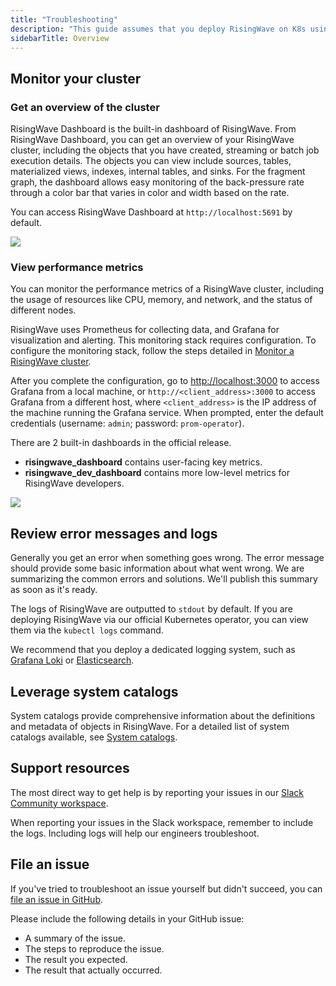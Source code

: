 ```yaml
---
title: "Troubleshooting"
description: "This guide assumes that you deploy RisingWave on K8s using the RisingWave K8s Operator. In the Operator, we packaged RisingWave, RisingWave Dashboard, and third-party observability and logging tools like Prometheus and Grafana."
sidebarTitle: Overview
---
```


## Monitor your cluster

### Get an overview of the cluster

RisingWave Dashboard is the built-in dashboard of RisingWave. From RisingWave Dashboard, you can get an overview of your RisingWave cluster, including the objects that you have created, streaming or batch job execution details. The objects you can view include sources, tables, materialized views, indexes, internal tables, and sinks. For the fragment graph, the dashboard allows easy monitoring of the back-pressure rate through a color bar that varies in color and width based on the rate.

You can access RisingWave Dashboard at `http://localhost:5691` by default.
<Frame>
  <img src="/images/current/troubleshooting/risingwave-dashboard.png"/>
</Frame>

### View performance metrics

You can monitor the performance metrics of a RisingWave cluster, including the usage of resources like CPU, memory, and network, and the status of different nodes.

RisingWave uses Prometheus for collecting data, and Grafana for visualization and alerting. This monitoring stack requires configuration. To configure the monitoring stack, follow the steps detailed in [Monitor a RisingWave cluster](/docs/current/monitor-risingwave-cluster/).

After you complete the configuration, go to [http://localhost:3000](http://localhost:3000) to access Grafana from a local machine, or `http://<client_address>:3000` to access Grafana from a different host, where `<client_address>` is the IP address of the machine running the Grafana service. When prompted, enter the default credentials (username: `admin`; password: `prom-operator`).

There are 2 built-in dashboards in the official release.

* **risingwave\_dashboard** contains user-facing key metrics.
* **risingwave\_dev\_dashboard** contains more low-level metrics for RisingWave developers.
<Frame>
  <img src="/images/current/troubleshooting/dev-dashboard.png"/>
</Frame>

## Review error messages and logs

Generally you get an error when something goes wrong. The error message should provide some basic information about what went wrong. We are summarizing the common errors and solutions. We'll publish this summary as soon as it's ready.

The logs of RisingWave are outputted to `stdout` by default. If you are deploying RisingWave via our official Kubernetes operator, you can view them via the `kubectl logs` command.

We recommend that you deploy a dedicated logging system, such as [Grafana Loki](https://grafana.com/oss/loki/) or [Elasticsearch](https://www.elastic.co/elasticsearch).

## Leverage system catalogs

System catalogs provide comprehensive information about the definitions and metadata of objects in RisingWave. For a detailed list of system catalogs available, see [System catalogs](/docs/current/pg-catalogs/).

## Support resources

The most direct way to get help is by reporting your issues in our [Slack Community workspace](https://www.risingwave.com/slack).

When reporting your issues in the Slack workspace, remember to include the logs. Including logs will help our engineers troubleshoot.

## File an issue

If you've tried to troubleshoot an issue yourself but didn't succeed, you can [file an issue in GitHub](https://github.com/risingwavelabs/risingwave/issues/new/choose).

Please include the following details in your GitHub issue:

* A summary of the issue.
* The steps to reproduce the issue.
* The result you expected.
* The result that actually occurred.
